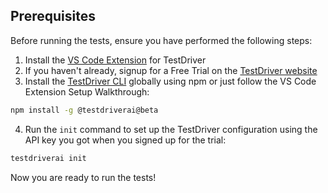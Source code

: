 ## Prerequisites
Before running the tests, ensure you have performed the following steps:

1. Install the [VS Code Extension](/getting-started/vscode) for TestDriver
2. If you haven't already, signup for a Free Trial on the [TestDriver website](https://testdriver.ai/pricing)
3. Install the [TestDriver CLI](/cli/overview) globally using npm or just follow the VS Code Extension Setup Walkthrough:
```bash
npm install -g @testdriverai@beta
```
4. Run the `init` command to set up the TestDriver configuration using the API key you got when you signed up for the trial:
```bash
testdriverai init
```

<Check>Now you are ready to run the tests!</Check>